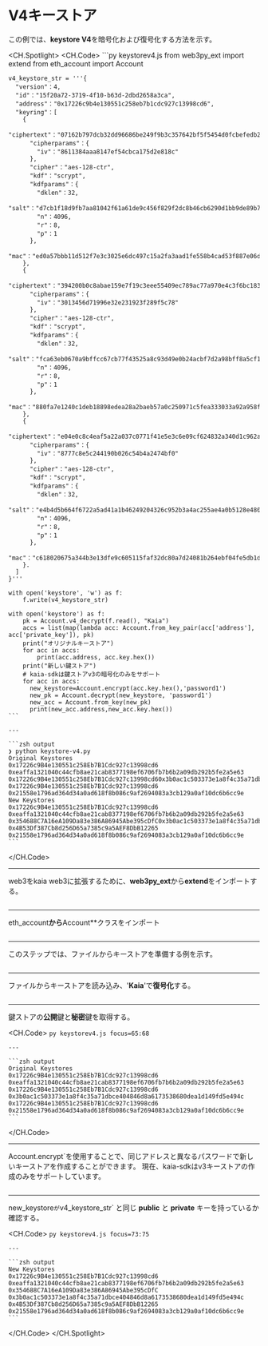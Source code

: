 # V4キーストア

この例では、**keystore V4**を暗号化および復号化する方法を示す。

<CH.Spotlight>
  <CH.Code>
    ```py keystorev4.js
    from web3py_ext import extend
    from eth_account import Account

    v4_keystore_str = '''{
      "version"：4,
      "id"："15f20a72-3719-4f10-b63d-2dbd2658a3ca",
      "address"："0x17226c9b4e130551c258eb7b1cdc927c13998cd6",
      "keyring"：[
        {
          "ciphertext"："07162b797dcb32dd96686be249f9b3c357642bf5f5454d0fcbefedb265667f37",
          "cipherparams"：{
            "iv"："8611384aaa8147ef54cbca175d2e818c"
          },
          "cipher"："aes-128-ctr",
          "kdf"："scrypt",
          "kdfparams"：{
            "dklen"：32,
            "salt"："d7cb1f18d9fb7aa81042f61a61de9c456f829f2dc8b46cb6290d1bb9de89b791",
            "n"：4096,
            "r"：8,
            "p"：1
          },
          "mac"："ed0a57bbb11d512f7e3c3025e6dc497c15a2fa3aad1fe558b4cad53f887e06d8"
        },
        {
          "ciphertext"："394200b0c8abae159e7f19c3eee55409ec789ac77a970e4c3f6bc1839a4afbfc",
          "cipherparams"：{
            "iv"："3013456d71996e32e231923f289f5c78"
          },
          "cipher"："aes-128-ctr",
          "kdf"："scrypt",
          "kdfparams"：{
            "dklen"：32,
            "salt"："fca63eb0670a9bffcc67cb77f43525a8c93d49e0b24acbf7d2a98bff8a5cf1",
            "n"：4096,
            "r"：8,
            "p"：1
          },
          "mac"："880fa7e1240c1deb18898edea28a2baeb57a0c250971c5fea333033a92a958f7"
        },
        {
          "ciphertext"："e04e0c8c4eaf5a22a037c0771f41e5e3c6e09cf624832a340d1c962ac5aa03cb",
          "cipherparams"：{
            "iv"："8777c8e5c244190b026c54b4a2474bf0"
          },
          "cipher"："aes-128-ctr",
          "kdf"："scrypt",
          "kdfparams"：{
            "dklen"：32,
            "salt"："e4b4d5b664f6722a5ad41a1b46249204326c952b3a4ac255ae4a0b5128e4803a",
            "n"：4096,
            "r"：8,
            "p"：1
          },
          "mac"："c618020675a344b3e13dfe9c605115faf32dc80a7d24081b264ebf04fe5db1dd"
        }.
      ]
    }'''

    with open('keystore', 'w') as f:
        f.write(v4_keystore_str)

    with open('keystore') as f:
        pk = Account.v4_decrypt(f.read(), "Kaia")
        accs = list(map(lambda acc: Account.from_key_pair(acc['address'], acc['private_key']), pk)
        print("オリジナルキーストア")
        for acc in accs:
            print(acc.address, acc.key.hex())
        print("新しい鍵ストア")
        # kaia-sdkは鍵ストアv3の暗号化のみをサポート
        for acc in accs:
          new_keystore=Account.encrypt(acc.key.hex(),'password1')
          new_pk = Account.decrypt(new_keystore, 'password1')
          new_acc = Account.from_key(new_pk)
          print(new_acc.address,new_acc.key.hex())
    ```

    ---

    ```zsh output
    ❯ python keystore-v4.py
    Original Keystores
    0x17226c9B4e130551c258Eb7B1Cdc927c13998cd6 0xeaffa1321040c44cfb8ae21cab8377198ef6706fb7b6b2a09db292b5fe2a5e63
    0x17226c9B4e130551c258Eb7B1Cdc927c13998cd60x3b0ac1c503373e1a8f4c35a71dbce404846d8a6173538680dea1d149fd5e494c
    0x17226c9B4e130551c258Eb7B1Cdc927c13998cd6 0x21558e1796ad364d34a0ad618f8b086c9af2694083a3cb129a0af10dc6b6cc9e
    New Keystores
    0x17226c9B4e130551c258Eb7B1Cdc927c13998cd6 0xeaffa1321040c44cfb8ae21cab8377198ef6706fb7b6b2a09db292b5fe2a5e63
    0x354688C7A16eA109Da83e386A86945Abe395cDfC0x3b0ac1c503373e1a8f4c35a71dbce404846d8a6173538680dea1d149fd5e494c
    0x4B53Df387Cb8d256D65a7385c9a5AEF8DbB12265 0x21558e1796ad364d34a0ad618f8b086c9af2694083a3cb129a0af10dc6b6cc9e
    ```
  </CH.Code>

  ---

  web3をkaia web3に拡張するために、**web3py_ext**から**extend**をインポートする。

  ```py keystorev4.js focus=1
  ```

  ---

  eth_account**から**Account\*\*クラスをインポート

  ```py keystorev4.js focus=2
  ```

  ---

  このステップでは、ファイルからキーストアを準備する例を示す。

  ```py keystorev4.js focus=4:61
  ```

  ---

  ファイルからキーストアを読み込み、'**Kaia**'で**復号化**する。

  ```py keystorev4.js focus=63:64
  ```

  ---

  鍵ストアの**公開**鍵と**秘密**鍵を取得する。

  <CH.Code>
    ```py keystorev4.js focus=65:68
    ```

    ---

    ```zsh output
    Original Keystores
    0x17226c9B4e130551c258Eb7B1Cdc927c13998cd6 0xeaffa1321040c44cfb8ae21cab8377198ef6706fb7b6b2a09db292b5fe2a5e63
    0x17226c9B4e130551c258Eb7B1Cdc927c13998cd6 0x3b0ac1c503373e1a8f4c35a71dbce404846d8a6173538680dea1d149fd5e494c
    0x17226c9B4e130551c258Eb7B1Cdc927c13998cd6 0x21558e1796ad364d34a0ad618f8b086c9af2694083a3cb129a0af10dc6b6cc9e
    ```
  </CH.Code>

  ---

  Account.encrypt\`を使用することで、同じアドレスと異なるパスワードで新しいキーストアを作成することができます。 現在、kaia-sdkはv3キーストアの作成のみをサポートしています。

  ```py keystorev4.js focus=71:72
  ```

  ---

  new_keystore`が`v4_keystore_str\` と同じ **public** と **private** キーを持っているか確認する。

  <CH.Code>
    ```py keystorev4.js focus=73:75
    ```

    ---

    ```zsh output
    New Keystores
    0x17226c9B4e130551c258Eb7B1Cdc927c13998cd6 0xeaffa1321040c44cfb8ae21cab8377198ef6706fb7b6b2a09db292b5fe2a5e63
    0x354688C7A16eA109Da83e386A86945Abe395cDfC 0x3b0ac1c503373e1a8f4c35a71dbce404846d8a6173538680dea1d149fd5e494c
    0x4B53Df387Cb8d256D65a7385c9a5AEF8DbB12265 0x21558e1796ad364d34a0ad618f8b086c9af2694083a3cb129a0af10dc6b6cc9e
    ```
  </CH.Code>
</CH.Spotlight>
